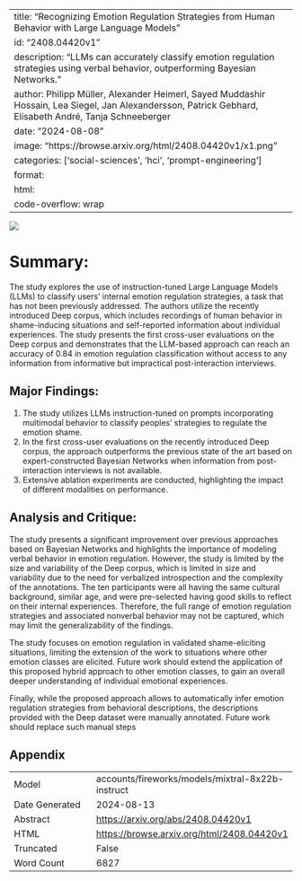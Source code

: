 
---
title: "Recognizing Emotion Regulation Strategies from Human Behavior with Large Language Models"
id: "2408.04420v1"
description: "LLMs can accurately classify emotion regulation strategies using verbal behavior, outperforming Bayesian Networks."
author: Philipp Müller, Alexander Heimerl, Sayed Muddashir Hossain, Lea Siegel, Jan Alexandersson, Patrick Gebhard, Elisabeth André, Tanja Schneeberger
date: "2024-08-08"
image: "https://browse.arxiv.org/html/2408.04420v1/x1.png"
categories: ['social-sciences', 'hci', 'prompt-engineering']
format:
  html:
    code-overflow: wrap
---

![](https://browse.arxiv.org/html/2408.04420v1/x1.png)

# Summary:

The study explores the use of instruction-tuned Large Language Models (LLMs) to classify users' internal emotion regulation strategies, a task that has not been previously addressed. The authors utilize the recently introduced Deep corpus, which includes recordings of human behavior in shame-inducing situations and self-reported information about individual experiences. The study presents the first cross-user evaluations on the Deep corpus and demonstrates that the LLM-based approach can reach an accuracy of 0.84 in emotion regulation classification without access to any information from informative but impractical post-interaction interviews.

## Major Findings:

1. The study utilizes LLMs instruction-tuned on prompts incorporating multimodal behavior to classify peoples' strategies to regulate the emotion shame.
2. In the first cross-user evaluations on the recently introduced Deep corpus, the approach outperforms the previous state of the art based on expert-constructed Bayesian Networks when information from post-interaction interviews is not available.
3. Extensive ablation experiments are conducted, highlighting the impact of different modalities on performance.

## Analysis and Critique:

The study presents a significant improvement over previous approaches based on Bayesian Networks and highlights the importance of modeling verbal behavior in emotion regulation. However, the study is limited by the size and variability of the Deep corpus, which is limited in size and variability due to the need for verbalized introspection and the complexity of the annotations. The ten participants were all having the same cultural background, similar age, and were pre-selected having good skills to reflect on their internal experiences. Therefore, the full range of emotion regulation strategies and associated nonverbal behavior may not be captured, which may limit the generalizability of the findings.

The study focuses on emotion regulation in validated shame-eliciting situations, limiting the extension of the work to situations where other emotion classes are elicited. Future work should extend the application of this proposed hybrid approach to other emotion classes, to gain an overall deeper understanding of individual emotional experiences.

Finally, while the proposed approach allows to automatically infer emotion regulation strategies from behavioral descriptions, the descriptions provided with the Deep dataset were manually annotated. Future work should replace such manual steps

## Appendix

|          |          |
|----------|----------|
| Model     | accounts/fireworks/models/mixtral-8x22b-instruct       |
| Date Generated     | 2024-08-13       |
| Abstract | [https://arxiv.org/abs/2408.04420v1](https://arxiv.org/abs/2408.04420v1)        |
| HTML     | [https://browse.arxiv.org/html/2408.04420v1](https://browse.arxiv.org/html/2408.04420v1)       |
| Truncated       | False       |
| Word Count       | 6827       |